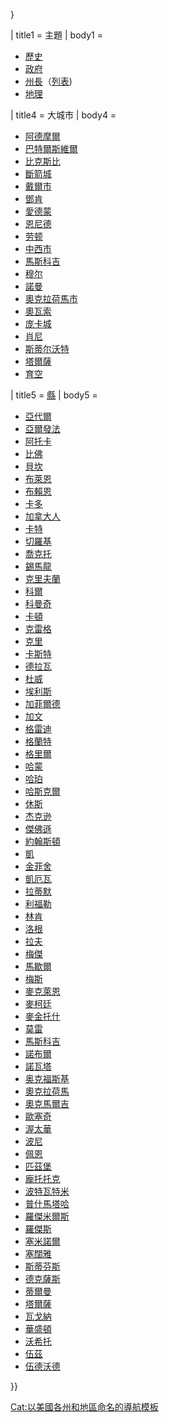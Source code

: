 {{US state navigation box
|name = [[奧克拉荷馬州|奧克拉荷馬]]
|type = [[美國州份|州]]
|capital = [[奧克拉荷馬市]]
|listclass = hlist
| flag_image = Flag of Oklahoma.svg
| flag_caption = Flag of Oklahoma
| template_name = 俄克拉荷马州
| collapse_state = {{{collapse_state|{{{1<includeonly>|autocollapse</includeonly>}}}}}}

| title1 = 主題
| body1 =
* [[奧克拉荷馬州歷史|歷史]]
* [[奧克拉荷馬州政府|政府]]
* [[奧克拉荷馬州州長|州長]]（[[奧克拉荷馬州州長列表|列表]])
* [[奧克拉荷馬州地理|地理]]

| title4 = 大城市
| body4 =
* [[阿德摩爾 (奧克拉荷馬州)|阿德摩爾]]
* [[巴特爾斯維爾]]
* [[比克斯比 (奧克拉荷馬州)|比克斯比]]
* [[斷箭城]]
* [[戴爾市]]
* [[鄧肯 (奧克拉荷馬州)|鄧肯]]
* [[愛德蒙 (奧克拉荷馬州)|愛德蒙]]
* [[恩尼德 (奧克拉荷馬州)|恩尼德]]
* [[劳顿 (俄克拉何马州)|劳顿]]
* [[中西市]]
* [[馬斯科吉 (奧克拉荷馬州)|馬斯科吉]]
* [[穆尔 (俄克拉何马州)|穆尔]]
* [[諾曼 (奧克拉荷馬州)|諾曼]]
* [[奧克拉荷馬市]]
* [[奧瓦索]]
* [[庞卡城 (俄克拉何马州)|庞卡城]]
* [[肖尼 (俄克拉何马州)|肖尼]]
* [[斯蒂尔沃特 (俄克拉何马州)|斯蒂尔沃特]]
* [[塔爾薩]]
* [[育空 (俄克拉何马州)|育空]]

| title5 = [[俄克拉何马州行政区划|縣]]
| body5 =
* [[亞代爾縣 (奧克拉荷馬州)|亞代爾]]
* [[亞爾發法縣|亞爾發法]]
* [[阿托卡縣 (奧克拉荷馬州)|阿托卡]]
* [[比佛縣 (奧克拉荷馬州)|比佛]]
* [[貝坎縣|貝坎]]
* [[布萊恩縣 (奧克拉荷馬州)|布萊恩]]
* [[布賴恩縣 (奧克拉荷馬州)|布賴恩]]
* [[卡多縣 (奧克拉荷馬州)|卡多]]
* [[加拿大人縣 (奧克拉荷馬州)|加拿大人]]
* [[卡特縣 (奧克拉荷馬州)|卡特]]
* [[切羅基縣 (奧克拉荷馬州)|切羅基]]
* [[喬克托縣 (奧克拉荷馬州)|喬克托]]
* [[錫馬龍縣 (奧克拉荷馬州)|錫馬龍]]
* [[克里夫蘭縣 (奧克拉荷馬州)|克里夫蘭]]
* [[科爾縣 (奧克拉荷馬州)|科爾]]
* [[科曼奇县 (俄克拉何马州)|科曼奇]]
* [[卡頓縣 (奧克拉荷馬州)|卡頓]]
* [[克雷格縣 (奧克拉荷馬州)|克雷格]]
* [[克里縣 (奧克拉荷馬州)|克里]]
* [[卡斯特縣 (奧克拉荷馬州)|卡斯特]]
* [[特拉華縣 (奧克拉荷馬州)|德拉瓦]]
* [[杜威縣 (奧克拉荷馬州)|杜威]]
* [[埃利斯縣 (奧克拉荷馬州)|埃利斯]]
* [[加菲爾德縣 (奧克拉荷馬州)|加菲爾德]]
* [[加文县 (俄克拉荷马州)|加文]]
* [[格雷迪縣 (奧克拉荷馬州)|格雷迪]]
* [[格蘭特縣 (奧克拉荷馬州)|格蘭特]]
* [[格里爾縣 (奧克拉荷馬州)|格里爾]]
* [[哈蒙縣 (奧克拉荷馬州)|哈蒙]]
* [[哈珀縣 (奧克拉荷馬州)|哈珀]]
* [[哈斯克爾縣 (奧克拉荷馬州)|哈斯克爾]]
* [[休斯縣 (奧克拉荷馬州)|休斯]]
* [[杰克逊县 (俄克拉何马州)|杰克逊]]
* [[傑佛遜縣 (奧克拉荷馬州)|傑佛遜]]
* [[約翰斯頓縣 (奧克拉荷馬州)|約翰斯頓]]
* [[凱縣|凱]]
* [[金菲舍縣 (奧克拉荷馬州)|金菲舍]]
* [[凱厄瓦縣 (奧克拉荷馬州)|凱厄瓦]]
* [[拉蒂默縣 (奧克拉荷馬州)|拉蒂默]]
* [[利福勒縣 (奧克拉荷馬州)|利福勒]]
* [[林肯縣 (奧克拉荷馬州)|林肯]]
* [[洛根縣 (奧克拉荷馬州)|洛根]]
* [[拉夫縣 (奧克拉荷馬州)|拉夫]]
* [[梅傑縣 (奧克拉荷馬州)|梅傑]]
* [[馬歇爾縣 (奧克拉荷馬州)|馬歇爾]]
* [[梅斯縣 (奧克拉荷馬州)|梅斯]]
* [[麥克萊恩縣 (奧克拉荷馬州)|麥克萊恩]]
* [[麥柯廷縣|麥柯廷]]
* [[麥金托什縣 (奧克拉荷馬州)|麥金托什]]
* [[莫雷縣 (奧克拉荷馬州)|莫雷]]
* [[馬斯科吉縣 (奧克拉荷馬州)|馬斯科吉]]
* [[諾布爾縣 (奧克拉荷馬州)|諾布爾]]
* [[諾瓦塔縣|諾瓦塔]]
* [[奥克福斯基县 (俄克拉荷马州)|奥克福斯基]]
* [[奧克拉荷馬縣|奧克拉荷馬]]
* [[奧克馬爾吉縣|奧克馬爾吉]]
* [[歐塞奇縣 (奧克拉荷馬州)|歐塞奇]]
* [[渥太華縣 (奧克拉荷馬州)|渥太華]]
* [[波尼縣 (奧克拉荷馬州)|波尼]]
* [[佩恩縣 (奧克拉荷馬州)|佩恩]]
* [[匹茲堡縣 (奧克拉荷馬州)|匹茲堡]]
* [[龐托托克縣 (奧克拉荷馬州)|龐托托克]]
* [[波特瓦特米縣 (奧克拉荷馬州)|波特瓦特米]]
* [[普什馬塔哈縣 (奧克拉荷馬州)|普什馬塔哈]]
* [[羅傑米爾斯縣 (奧克拉荷馬州)|羅傑米爾斯]]
* [[羅傑斯縣|羅傑斯]]
* [[塞米諾爾縣 (奧克拉荷馬州)|塞米諾爾]]
* [[塞闊雅縣 (奧克拉荷馬州)|塞闊雅]]
* [[斯蒂芬斯縣 (奧克拉荷馬州)|斯蒂芬斯]]
* [[德克薩斯縣 (奧克拉荷馬州)|德克薩斯]]
* [[蒂爾曼縣 (奧克拉荷馬州)|蒂爾曼]]
* [[塔爾薩縣|塔爾薩]]
* [[瓦戈納縣|瓦戈納]]
* [[華盛頓縣 (奧克拉荷馬州)|華盛頓]]
* [[沃希托縣 (奧克拉荷馬州)|沃希托]]
* [[伍茲縣 (奧克拉荷馬州)|伍茲]]
* [[伍德沃德縣 (奧克拉荷馬州)|伍德沃德]]

}}<noinclude>
{{collapsible option|statename=optional}}

{{U.S. state templates}}

[[Cat:以美國各州和地區命名的導航模板]]
</noinclude>